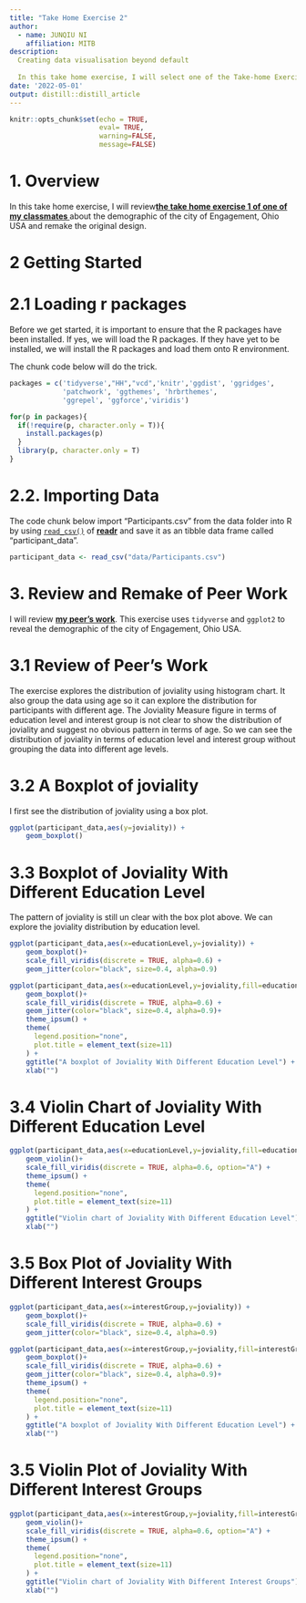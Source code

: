 ```yaml
---
title: "Take Home Exercise 2"
author: 
  - name: JUNQIU NI
    affiliation: MITB
description:
  Creating data visualisation beyond default
  
  In this take home exercise, I will select one of the Take-home Exercise1 prepared by one of my classmates in terms of the demographic of the city of Engagement, Ohio USA, critic the submission in terms of clarity and aesthetics, and remake the original design by using the data visualisation principles and best practic.
date: '2022-05-01'
output: distill::distill_article
---
```


```r
knitr::opts_chunk$set(echo = TRUE,
                      eval= TRUE,
                      warning=FALSE,
                      message=FALSE)
```

# 1. Overview


In this take home exercise, I will review[**the take home exercise 1 of one of  my classmates **](https://visualanalytics.netlify.app/th_ex/th_ex1.html) about the demographic of the city of Engagement, Ohio USA and remake the original design.

# 2 Getting Started

# 2.1 Loading r packages

Before we get started, it is important to ensure that the R packages have been installed.  If yes, we will load the R packages. If they have yet to be installed, we will install the R packages and load them onto R environment.

The chunk code below will do the trick.

```r
packages = c('tidyverse',"HH","vcd",'knitr','ggdist', 'ggridges',
             'patchwork', 'ggthemes', 'hrbrthemes',
             'ggrepel', 'ggforce','viridis')

for(p in packages){
  if(!require(p, character.only = T)){
    install.packages(p)
  }
  library(p, character.only = T)
}

```

# 2.2. Importing Data

The code chunk below import "Participants.csv" from the data folder into R by using [`read_csv()`](https://readr.tidyverse.org/reference/read_delim.html) of [**readr**](https://readr.tidyverse.org/index.html) and save it as an tibble data frame called "participant_data".

```r
participant_data <- read_csv("data/Participants.csv")
```

# 3. Review and Remake of Peer Work

I will review [**my peer's  work**](https://visualanalytics.netlify.app/th_ex/th_ex1.html). This exercise uses `tidyverse` and `ggplot2`  to reveal the demographic of the city of Engagement, Ohio USA. 

# 3.1 Review of Peer's Work

The exercise explores the distribution of joviality using histogram chart.
It also group the data using age so it can explore the distribution for participants with different age. The Joviality Measure figure in terms of education level and interest group is not clear to show the distribution of joviality and suggest no obvious pattern in terms of age. So we can see the distribution of joviality in terms of education level and interest group without grouping the data into different age levels.


# 3.2 A Boxplot of joviality

I first see the distribution of joviality using a box plot.

```r
ggplot(participant_data,aes(y=joviality)) +
    geom_boxplot()
```

# 3.3 Boxplot of Joviality With Different Education Level
The pattern of joviality is still un clear with the box plot above. We can explore the joviality distribution by education level.

```r

ggplot(participant_data,aes(x=educationLevel,y=joviality)) +
    geom_boxplot()+
    scale_fill_viridis(discrete = TRUE, alpha=0.6) +
    geom_jitter(color="black", size=0.4, alpha=0.9)
```
```r

ggplot(participant_data,aes(x=educationLevel,y=joviality,fill=educationLevel)) +
    geom_boxplot()+
    scale_fill_viridis(discrete = TRUE, alpha=0.6) +
    geom_jitter(color="black", size=0.4, alpha=0.9)+
    theme_ipsum() +
    theme(
      legend.position="none",
      plot.title = element_text(size=11)
    ) +
    ggtitle("A boxplot of Joviality With Different Education Level") +
    xlab("")
```
# 3.4 Violin Chart of Joviality With Different Education Level


```r
ggplot(participant_data,aes(x=educationLevel,y=joviality,fill=educationLevel)) +
    geom_violin()+
    scale_fill_viridis(discrete = TRUE, alpha=0.6, option="A") +
    theme_ipsum() +
    theme(
      legend.position="none",
      plot.title = element_text(size=11)
    ) +
    ggtitle("Violin chart of Joviality With Different Education Level") +
    xlab("")

```  
# 3.5 Box Plot of Joviality With Different Interest Groups

```r

ggplot(participant_data,aes(x=interestGroup,y=joviality)) +
    geom_boxplot()+
    scale_fill_viridis(discrete = TRUE, alpha=0.6) +
    geom_jitter(color="black", size=0.4, alpha=0.9)
```
```r

ggplot(participant_data,aes(x=interestGroup,y=joviality,fill=interestGroup)) +
    geom_boxplot()+
    scale_fill_viridis(discrete = TRUE, alpha=0.6) +
    geom_jitter(color="black", size=0.4, alpha=0.9)+
    theme_ipsum() +
    theme(
      legend.position="none",
      plot.title = element_text(size=11)
    ) +
    ggtitle("A boxplot of Joviality With Different Education Level") +
    xlab("")
```

# 3.5 Violin Plot of Joviality With Different Interest Groups

```r
ggplot(participant_data,aes(x=interestGroup,y=joviality,fill=interestGroup)) +
    geom_violin()+
    scale_fill_viridis(discrete = TRUE, alpha=0.6, option="A") +
    theme_ipsum() +
    theme(
      legend.position="none",
      plot.title = element_text(size=11)
    ) +
    ggtitle("Violin chart of Joviality With Different Interest Groups") +
    xlab("")
```  


